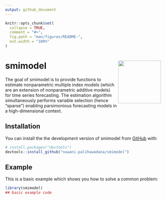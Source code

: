 ```yaml
---
output: github_document
---
```


<!-- README.md is generated from README.Rmd. Please edit that file -->

```r
knitr::opts_chunk$set(
  collapse = TRUE,
  comment = "#>",
  fig.path = "man/figures/README-",
  out.width = "100%"
)
```

# smimodel <img src='man/figures/hex.png' align="right" height="138.5" /></a>

<!-- badges: start -->
<!-- badges: end -->

The goal of smimodel is to provide functions to estimate nonparametric multiple index models (which are an extension of nonparametric additive models) for time series forecasting. The estimation algorithm simultaneously performs variable selection (hence "sparse") enabling parsimonious forecasting models in a high-dimensional context.

## Installation

You can install the the development version of smimodel from [GitHub](https://github.com/) with:

``` r
# install.packages("devtools")
devtools::install_github("nuwani-palihawadana/smimodel")
```

## Example

This is a basic example which shows you how to solve a common problem:

```r
library(smimodel)
## basic example code
```

